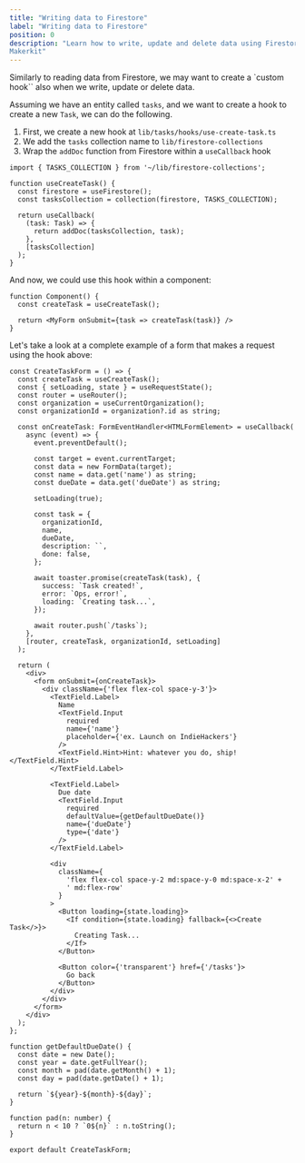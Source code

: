 ```yaml
---
title: "Writing data to Firestore"
label: "Writing data to Firestore"
position: 0
description: "Learn how to write, update and delete data using Firestore in
Makerkit"
---
```


Similarly to reading data from Firestore, we may want to create a `custom
hook`` also when we write, update or delete data.

Assuming we have an entity called `tasks`, and we want to create a hook to
create a new `Task`, we can do the following.

1. First, we create a new hook at `lib/tasks/hooks/use-create-task.ts`
2. We add the `tasks` collection name to `lib/firestore-collections`
3. Wrap the `addDoc` function from Firestore within a `useCallback` hook

```tsx title="lib/tasks/hooks/use-create-task.ts"
import { TASKS_COLLECTION } from '~/lib/firestore-collections';

function useCreateTask() {
  const firestore = useFirestore();
  const tasksCollection = collection(firestore, TASKS_COLLECTION);

  return useCallback(
    (task: Task) => {
      return addDoc(tasksCollection, task);
    },
    [tasksCollection]
  );
}
```

And now, we could use this hook within a component:

```tsx
function Component() {
  const createTask = useCreateTask();

  return <MyForm onSubmit={task => createTask(task)} />
}
```

Let's take a look at a complete example of a form that makes a request using
the hook above:

```tsx title="components/tasks/NewTaskForm.tsx"
const CreateTaskForm = () => {
  const createTask = useCreateTask();
  const { setLoading, state } = useRequestState();
  const router = useRouter();
  const organization = useCurrentOrganization();
  const organizationId = organization?.id as string;

  const onCreateTask: FormEventHandler<HTMLFormElement> = useCallback(
    async (event) => {
      event.preventDefault();

      const target = event.currentTarget;
      const data = new FormData(target);
      const name = data.get('name') as string;
      const dueDate = data.get('dueDate') as string;

      setLoading(true);

      const task = {
        organizationId,
        name,
        dueDate,
        description: ``,
        done: false,
      };

      await toaster.promise(createTask(task), {
        success: `Task created!`,
        error: `Ops, error!`,
        loading: `Creating task...`,
      });

      await router.push(`/tasks`);
    },
    [router, createTask, organizationId, setLoading]
  );

  return (
    <div>
      <form onSubmit={onCreateTask}>
        <div className={'flex flex-col space-y-3'}>
          <TextField.Label>
            Name
            <TextField.Input
              required
              name={'name'}
              placeholder={'ex. Launch on IndieHackers'}
            />
            <TextField.Hint>Hint: whatever you do, ship!</TextField.Hint>
          </TextField.Label>

          <TextField.Label>
            Due date
            <TextField.Input
              required
              defaultValue={getDefaultDueDate()}
              name={'dueDate'}
              type={'date'}
            />
          </TextField.Label>

          <div
            className={
              'flex flex-col space-y-2 md:space-y-0 md:space-x-2' +
              ' md:flex-row'
            }
          >
            <Button loading={state.loading}>
              <If condition={state.loading} fallback={<>Create Task</>}>
                Creating Task...
              </If>
            </Button>

            <Button color={'transparent'} href={'/tasks'}>
              Go back
            </Button>
          </div>
        </div>
      </form>
    </div>
  );
};

function getDefaultDueDate() {
  const date = new Date();
  const year = date.getFullYear();
  const month = pad(date.getMonth() + 1);
  const day = pad(date.getDate() + 1);

  return `${year}-${month}-${day}`;
}

function pad(n: number) {
  return n < 10 ? `0${n}` : n.toString();
}

export default CreateTaskForm;
```
